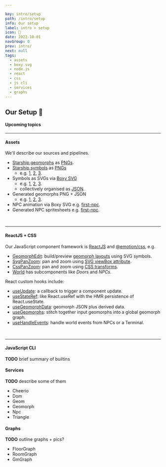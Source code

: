 ```yaml
---

key: intro/setup
path: /intro/setup
info: Our setup
label: intro > setup
icon: 🚧
date: 2022-10-01
navGroup: 0
prev: intro/
next: null
tags:
  - assets
  - boxy svg
  - node.js
  - react
  - css
  - js cli
  - services
  - graphs
---
```


## Our Setup 🚧

<aside id="upcoming-article">

#### Upcoming topics

---

#### Assets

We'll describe our sources and pipelines.

- [Starship geomorphs](http://travellerrpgblog.blogspot.com/2020/07/starship-geomorphs-20.html) as [PNGs](http://ericbsmith.no-ip.org/geomorphs/).
- [Starship symbols](http://travellerrpgblog.blogspot.com/2020/08/starship-symbols-book.html) as [PNGs](http://ericbsmith.no-ip.org/geomorphs/ "@new-tab")
  - e.g. [1](/assets/symbol/office--020--2x3.png "@new-tab"), [2](/assets/symbol/stateroom--020--2x3.png "@new-tab"), [3](/assets/symbol/couch-and-chairs--006--0.4x2.png "@new-tab").
- Symbols as SVGs via [Boxy SVG](https://boxy-svg.com/)
  - e.g. [1](/assets/symbol/office--020--2x3.svg "@new-tab"), [2](/assets/symbol/stateroom--020--2x3.svg "@new-tab"), [3](/assets/symbol/couch-and-chairs--006--0.4x2.svg "@new-tab").
  - collectively organised as [JSON](/assets/symbol/svg.json "@new-tab").
- Generated geomorphs PNG + JSON
  - e.g. [1](/assets/geomorph/g-301--bridge.png "@new-tab"), [2](/assets/geomorph/g-101--multipurpose.png "@new-tab"), [3](/assets/geomorph/g-303--passenger-deck.png "@new-tab").
- NPC animation via Boxy SVG e.g. [first-npc](/assets/npc/first-npc.svg "@new-tab").
- Generated NPC spritesheets e.g. [first-npc](/assets/npc/first-npc--walk.png "@new-tab").

<br/>

---

#### ReactJS + CSS

Our JavaScript component framework is [ReactJS](https://npmjs.com/package/react) and [@emotion/css](https://www.npmjs.com/package/@emotion/css), e.g.

- [GeomorphEdit](https://github.com/rob-myers/the-last-redoubt/blob/migrate-from-nextjs/src/projects/geomorph/GeomorphEdit.jsx "@new-tab"): build/preview [geomorph layouts](https://github.com/rob-myers/the-last-redoubt/blob/migrate-from-nextjs/src/projects/geomorph/geomorph-layouts.js "@new-tab") using SVG symbols.
- [SvgPanZoom](https://github.com/rob-myers/the-last-redoubt/blob/migrate-from-nextjs/src/projects/panzoom/SvgPanZoom.jsx "@new-tab"): pan and zoom using [SVG viewBox attribute](https://developer.mozilla.org/en-US/docs/Web/SVG/Attribute/viewBox).
- [CssPanZoom](https://github.com/rob-myers/the-last-redoubt/blob/migrate-from-nextjs/src/projects/panzoom/CssPanZoom.jsx "@new-tab"): pan and zoom using [CSS transforms](https://developer.mozilla.org/en-US/docs/Web/CSS/transform).
- [World](https://github.com/rob-myers/the-last-redoubt/blob/migrate-from-nextjs/src/projects/world/World.jsx "@new-tab") has subcomponents like _Doors_ and _NPCs_.

React custom hooks include:

- [useUpdate](https://github.com/rob-myers/the-last-redoubt/blob/migrate-from-nextjs/src/projects/hooks/use-update.js "@new-tab"): a callback to trigger a component update.
- [useStateRef](https://github.com/rob-myers/the-last-redoubt/blob/migrate-from-nextjs/src/projects/hooks/use-state-ref.js "@new-tab"): like React.useRef with the HMR persistence of React.useState.
- [useGeomorphData](https://github.com/rob-myers/the-last-redoubt/blob/migrate-from-nextjs/src/projects/geomorph/use-geomorph-data.js "@new-tab"): geomorph JSON plus derived data.
- [useGeomorphs](https://github.com/rob-myers/the-last-redoubt/blob/migrate-from-nextjs/src/projects/geomorph/use-geomorphs.js "@new-tab"): stitch together input geomorphs into a global geomorph graph.
- [useHandleEvents](https://github.com/rob-myers/the-last-redoubt/blob/migrate-from-nextjs/src/projects/world/use-handle-events.js "@new-tab"): handle world events from NPCs or a Terminal.

<br/>

---

#### JavaScript CLI

__TODO__ brief summary of builtins

#### Services

__TODO__ describe some of them
- Cheerio
- Dom
- Geom
- Geomorph
- Npc
- Triangle

#### Graphs

__TODO__ outline graphs + pics?

- FloorGraph
- RoomGraph
- GmGraph

</aside>

